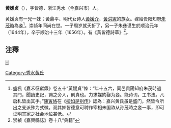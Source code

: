 '''黄媛贞'''（{{bd|?||?|}}），字皆德，浙江秀水（今嘉兴市）人。

黄媛贞有一兄一妹；黃鼎平、明代女诗人[[黃媛介|黃媛介]]，[[黃洪憲|黃洪憲]]的族女。嫁給贵阳知府[[朱茂時|朱茂時]]為妾<ref>盛楓《嘉禾征獻錄》卷五十“黃媛貞”條：“年十五六，同邑貴陽知府朱茂時過其門，聞讀史記，詢之旁人，則貞也。力求媒妁娶为妾。能诗词，工书法。凡启札皆出其手。”[[陳寅恪|陳寅恪]]在《[[柳如是别传|柳如是别传]]》認為：嘉兴黄氏虽是盛门，然皆令所出之支派殊为式微。观其姊皆德意可聘作宰相朱国祚从孙茂時之妾一事，即可证明其家之社会地位甚低。</ref>。崇祯年间尚在世。一子周岁就夭折了，另一子朱彝谟生於顺治元年（1644年），卒于顺治十三年（1656年）。有《黃皆德詩草》<ref>崇禎《嘉興縣誌》卷十八“典籍”</ref>。

== 注釋 ==
{{reflist}}
[[category:明朝詩人|H]]
[[Category:秀水黃氏|Category:秀水黃氏]]